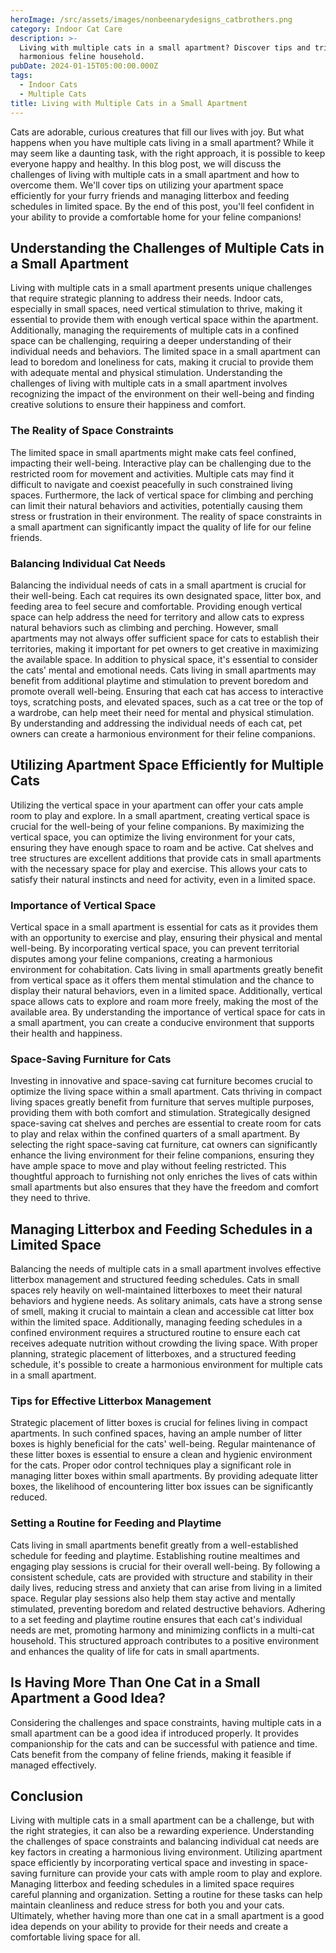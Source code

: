 ```yaml
---
heroImage: /src/assets/images/nonbeenarydesigns_catbrothers.png
category: Indoor Cat Care
description: >-
  Living with multiple cats in a small apartment? Discover tips and tricks for a
  harmonious feline household.
pubDate: 2024-01-15T05:00:00.000Z
tags:
  - Indoor Cats
  - Multiple Cats
title: Living with Multiple Cats in a Small Apartment
---
```


Cats are adorable, curious creatures that fill our lives with joy. But what happens when you have multiple cats living in a small apartment? While it may seem like a daunting task, with the right approach, it is possible to keep everyone happy and healthy. In this blog post, we will discuss the challenges of living with multiple cats in a small apartment and how to overcome them. We'll cover tips on utilizing your apartment space efficiently for your furry friends and managing litterbox and feeding schedules in limited space. By the end of this post, you'll feel confident in your ability to provide a comfortable home for your feline companions!

## Understanding the Challenges of Multiple Cats in a Small Apartment

Living with multiple cats in a small apartment presents unique challenges that require strategic planning to address their needs. Indoor cats, especially in small spaces, need vertical stimulation to thrive, making it essential to provide them with enough vertical space within the apartment. Additionally, managing the requirements of multiple cats in a confined space can be challenging, requiring a deeper understanding of their individual needs and behaviors. The limited space in a small apartment can lead to boredom and loneliness for cats, making it crucial to provide them with adequate mental and physical stimulation. Understanding the challenges of living with multiple cats in a small apartment involves recognizing the impact of the environment on their well-being and finding creative solutions to ensure their happiness and comfort.

### The Reality of Space Constraints

The limited space in small apartments might make cats feel confined, impacting their well-being. Interactive play can be challenging due to the restricted room for movement and activities. Multiple cats may find it difficult to navigate and coexist peacefully in such constrained living spaces. Furthermore, the lack of vertical space for climbing and perching can limit their natural behaviors and activities, potentially causing them stress or frustration in their environment. The reality of space constraints in a small apartment can significantly impact the quality of life for our feline friends.

### Balancing Individual Cat Needs

Balancing the individual needs of cats in a small apartment is crucial for their well-being. Each cat requires its own designated space, litter box, and feeding area to feel secure and comfortable. Providing enough vertical space can help address the need for territory and allow cats to express natural behaviors such as climbing and perching. However, small apartments may not always offer sufficient space for cats to establish their territories, making it important for pet owners to get creative in maximizing the available space. In addition to physical space, it's essential to consider the cats' mental and emotional needs. Cats living in small apartments may benefit from additional playtime and stimulation to prevent boredom and promote overall well-being. Ensuring that each cat has access to interactive toys, scratching posts, and elevated spaces, such as a cat tree or the top of a wardrobe, can help meet their need for mental and physical stimulation. By understanding and addressing the individual needs of each cat, pet owners can create a harmonious environment for their feline companions.

## Utilizing Apartment Space Efficiently for Multiple Cats

Utilizing the vertical space in your apartment can offer your cats ample room to play and explore. In a small apartment, creating vertical space is crucial for the well-being of your feline companions. By maximizing the vertical space, you can optimize the living environment for your cats, ensuring they have enough space to roam and be active. Cat shelves and tree structures are excellent additions that provide cats in small apartments with the necessary space for play and exercise. This allows your cats to satisfy their natural instincts and need for activity, even in a limited space.

### Importance of Vertical Space

Vertical space in a small apartment is essential for cats as it provides them with an opportunity to exercise and play, ensuring their physical and mental well-being. By incorporating vertical space, you can prevent territorial disputes among your feline companions, creating a harmonious environment for cohabitation. Cats living in small apartments greatly benefit from vertical space as it offers them mental stimulation and the chance to display their natural behaviors, even in a limited space. Additionally, vertical space allows cats to explore and roam more freely, making the most of the available area. By understanding the importance of vertical space for cats in a small apartment, you can create a conducive environment that supports their health and happiness.

### Space-Saving Furniture for Cats

Investing in innovative and space-saving cat furniture becomes crucial to optimize the living space within a small apartment. Cats thriving in compact living spaces greatly benefit from furniture that serves multiple purposes, providing them with both comfort and stimulation. Strategically designed space-saving cat shelves and perches are essential to create room for cats to play and relax within the confined quarters of a small apartment. By selecting the right space-saving cat furniture, cat owners can significantly enhance the living environment for their feline companions, ensuring they have ample space to move and play without feeling restricted. This thoughtful approach to furnishing not only enriches the lives of cats within small apartments but also ensures that they have the freedom and comfort they need to thrive.

## Managing Litterbox and Feeding Schedules in a Limited Space

Balancing the needs of multiple cats in a small apartment involves effective litterbox management and structured feeding schedules. Cats in small spaces rely heavily on well-maintained litterboxes to meet their natural behaviors and hygiene needs. As solitary animals, cats have a strong sense of smell, making it crucial to maintain a clean and accessible cat litter box within the limited space. Additionally, managing feeding schedules in a confined environment requires a structured routine to ensure each cat receives adequate nutrition without crowding the living space. With proper planning, strategic placement of litterboxes, and a structured feeding schedule, it's possible to create a harmonious environment for multiple cats in a small apartment.

### Tips for Effective Litterbox Management

Strategic placement of litter boxes is crucial for felines living in compact apartments. In such confined spaces, having an ample number of litter boxes is highly beneficial for the cats' well-being. Regular maintenance of these litter boxes is essential to ensure a clean and hygienic environment for the cats. Proper odor control techniques play a significant role in managing litter boxes within small apartments. By providing adequate litter boxes, the likelihood of encountering litter box issues can be significantly reduced.

### Setting a Routine for Feeding and Playtime

Cats living in small apartments benefit greatly from a well-established schedule for feeding and playtime. Establishing routine mealtimes and engaging play sessions is crucial for their overall well-being. By following a consistent schedule, cats are provided with structure and stability in their daily lives, reducing stress and anxiety that can arise from living in a limited space. Regular play sessions also help them stay active and mentally stimulated, preventing boredom and related destructive behaviors. Adhering to a set feeding and playtime routine ensures that each cat's individual needs are met, promoting harmony and minimizing conflicts in a multi-cat household. This structured approach contributes to a positive environment and enhances the quality of life for cats in small apartments.

## Is Having More Than One Cat in a Small Apartment a Good Idea?

Considering the challenges and space constraints, having multiple cats in a small apartment can be a good idea if introduced properly. It provides companionship for the cats and can be successful with patience and time. Cats benefit from the company of feline friends, making it feasible if managed effectively.

## Conclusion

Living with multiple cats in a small apartment can be a challenge, but with the right strategies, it can also be a rewarding experience. Understanding the challenges of space constraints and balancing individual cat needs are key factors in creating a harmonious living environment. Utilizing apartment space efficiently by incorporating vertical space and investing in space-saving furniture can provide your cats with ample room to play and explore. Managing litterbox and feeding schedules in a limited space requires careful planning and organization. Setting a routine for these tasks can help maintain cleanliness and reduce stress for both you and your cats. Ultimately, whether having more than one cat in a small apartment is a good idea depends on your ability to provide for their needs and create a comfortable living space for all.
